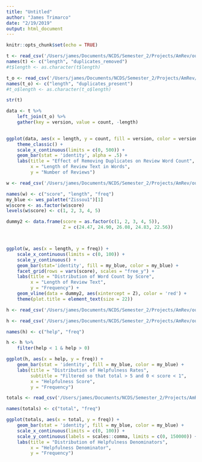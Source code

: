 ```yaml
---
title: "Untitled"
author: "James Trimarco"
date: "2/19/2019"
output: html_document
---
```


```r
knitr::opts_chunk$set(echo = TRUE)
```


```r
t <- read_csv('/Users/james/Documents/NCDS/Semester_2/Projects/AmRev/output/word_counts_in_text_trm.csv')
names(t) <- c("length", "duplicates_removed")
#t$length <- as.character(t$length)

t_o <- read_csv('/Users/james/Documents/NCDS/Semester_2/Projects/AmRev/output/word_counts_in_text_old.csv')
names(t_o) <- c("length", "duplicates_present")
#t_o$length <- as.character(t_o$length)

str(t)

data <- t %>%
    left_join(t_o) %>%
    gather(key = version, value = count, -length)
    

ggplot(data, aes(x = length, y = count, fill = version, color = version)) +
    theme_classic() +
    scale_x_continuous(limits = c(0, 500)) +
    geom_bar(stat = 'identity', alpha = .5) +
    labs(title = "Effect of Removing Duplicates on Review Word Count", 
         x = "Length of Review Text in Words", 
         y = "Number of Reviews")
```


```r
w <- read_csv('/Users/james/Documents/NCDS/Semester_2/Projects/AmRev/output/word_counts_by_score.csv')

names(w) <- c("score", "length", "freq")
my_blue <- wes_palette("Zissou1")[1]
w$score <- as.factor(w$score)
levels(w$score) <- c(1, 2, 3, 4, 5)

dummy2 <- data.frame(score = as.factor(c(1, 2, 3, 4, 5)), 
                     Z = c(24.47, 24.90, 26.08, 24.83, 22.56))



ggplot(w, aes(x = length, y = freq)) +
    scale_x_continuous(limits = c(0, 100)) +
    scale_y_continuous() +
    geom_bar(stat='identity', fill = my_blue, color = my_blue) +
    facet_grid(rows = vars(score), scales = "free_y") +
    labs(title = "Distribution of Word Count by Score", 
         x = "Length of Review Text", 
         y = "Frequency") +
    geom_vline(data = dummy2, aes(xintercept = Z), color = 'red') +
    theme(plot.title = element_text(size = 22)) 
```

```r
h <- read_csv('/Users/james/Documents/NCDS/Semester_2/Projects/AmRev/output/helpfulness_fl_dist.csv')

h <- read_csv('/Users/james/Documents/NCDS/Semester_2/Projects/AmRev/output/helpfulness_fl_dist_round2.csv')

names(h) <- c("help", "freq")

h <- h %>%
    filter(help < 1 & help > 0) 

ggplot(h, aes(x = help, y = freq)) +
    geom_bar(stat = 'identity', fill = my_blue, color = my_blue) +
    labs(title = "Distribution of Helpfulness Rates", 
         subtitle = "Filtered so that total > 5 and 0 < score < 1",
         x = "Helpfulness Score", 
         y = "Frequency")

```


```r
totals <- read_csv('/Users/james/Documents/NCDS/Semester_2/Projects/AmRev/output/helpfulness_totals.csv')

names(totals) <- c("total", "freq")

ggplot(totals, aes(x = total, y = freq)) +
    geom_bar(stat = 'identity', fill = my_blue, color = my_blue) +
    scale_x_continuous(limits = c(0, 100)) +
    scale_y_continuous(labels = scales::comma, limits = c(0, 150000)) +
    labs(title = "Distribution of Helpfulness Denominators", 
         x = "Helpfulness Denominator", 
         y = "Frequency")

```

